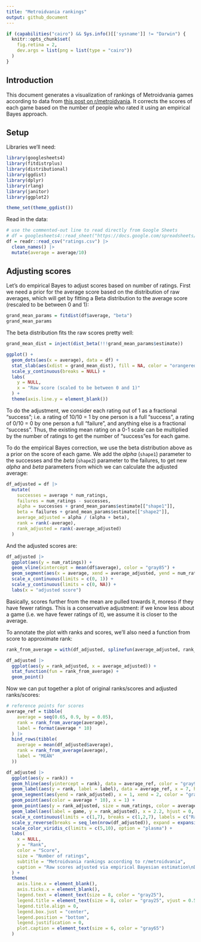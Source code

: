 ```yaml
---
title: "Metroidvania rankings"
output: github_document
---
```


```r
if (capabilities("cairo") && Sys.info()[['sysname']] != "Darwin") {
  knitr::opts_chunk$set(
    fig.retina = 2,
    dev.args = list(png = list(type = "cairo"))
  )
}
```

## Introduction

This document generates a visualization of rankings of Metroidvania games 
according to data from [this post on r/metroidvania](https://www.reddit.com/r/metroidvania/comments/18tt95a/results_rate_the_communitys_favorite_metroidvania/).
It corrects the scores of each game based on the number of people who rated
it using an empirical Bayes approach.

## Setup

Libraries we'll need:

```r
library(googlesheets4)
library(fitdistrplus)
library(distributional)
library(ggdist)
library(dplyr)
library(rlang)
library(janitor)
library(ggplot2)

theme_set(theme_ggdist())
```

Read in the data:

```r
# use the commented-out line to read directly from Google Sheets
# df = googlesheets4::read_sheet("https://docs.google.com/spreadsheets/d/1k_6Ehj9rjS34ARqJScHqr-4r1EyMDULcTkbUV4eLr2U/edit#gid=2060671517") |>
df = readr::read_csv("ratings.csv") |>
  clean_names() |>
  mutate(average = average/10)
```

## Adjusting scores

Let's do empirical Bayes to adjust scores based on number of ratings. First we
need a prior for the average score based on the distribution of raw averages,
which will get by fitting a Beta distribution to the average score (rescaled to 
be between 0 and 1):

```r
grand_mean_params = fitdist(df$average, "beta")
grand_mean_params
```

The beta distribution fits the raw scores pretty well:

```r
grand_mean_dist = inject(dist_beta(!!!grand_mean_params$estimate))

ggplot() +
  geom_dots(aes(x = average), data = df) +
  stat_slab(aes(xdist = grand_mean_dist), fill = NA, color = "orangered") +
  scale_y_continuous(breaks = NULL) +
  labs(
    y = NULL,
    x = "Raw score (scaled to be between 0 and 1)"
  ) +
  theme(axis.line.y = element_blank())
```

To do the adjustment, we consider each rating out of 1 as a fractional "success"; 
i.e. a rating of 10/10 = 1 by one person is a full "success", a rating of 0/10 = 0 
by one person a full "failure", and anything else is a fractional "success".
Thus, the existing mean rating on a 0-1 scale can be multiplied by the number of 
ratings to get the number of "success"es for each game.

To do the empirical Bayes correction, we use the beta distribution above as a prior
on the score of each game. We add the $alpha$ (`shape1`) parameter to the
successes and the $beta$ (`shape2`) parameter to the failures, to get new $alpha$
and $beta$ parameters from which we can calculate the adjusted average:

```r
df_adjusted = df |>
  mutate(
    successes = average * num_ratings,
    failures = num_ratings - successes,
    alpha = successes + grand_mean_params$estimate[["shape1"]],
    beta = failures + grand_mean_params$estimate[["shape2"]],
    average_adjusted = alpha / (alpha + beta),
    rank = rank(-average),
    rank_adjusted = rank(-average_adjusted)
  )
```

And the adjusted scores are:

```r
df_adjusted |>
  ggplot(aes(y = num_ratings)) +
  geom_vline(xintercept = mean(df$average), color = "gray85") +
  geom_segment(aes(x = average, xend = average_adjusted, yend = num_ratings), arrow = arrow(type = "closed", length = unit(4, "pt")), alpha = 0.5) +
  scale_x_continuous(limits = c(0, 1)) +
  scale_y_continuous(limits = c(0, NA)) +
  labs(x = "adjusted score")
```

Basically, scores further from the mean are pulled towards it, moreso if they
have fewer ratings. This is a conservative adjustment: if we know less about
a game (i.e. we have fewer ratings of it), we assume it is closer to the
average.

To annotate the plot with ranks and scores, we'll also need a function from score to
approximate rank:

```r
rank_from_average = with(df_adjusted, splinefun(average_adjusted, rank_adjusted, method = "monoH.FC"))

df_adjusted |>
  ggplot(aes(y = rank_adjusted, x = average_adjusted)) +
  stat_function(fun = rank_from_average) +
  geom_point()
```

Now we can put together a plot of original ranks/scores and adjusted ranks/scores:

```r
# reference points for scores
average_ref = tibble(
    average = seq(0.65, 0.9, by = 0.05),
    rank = rank_from_average(average),
    label = format(average * 10)
  ) |>
  bind_rows(tibble(
    average = mean(df_adjusted$average),
    rank = rank_from_average(average),
    label = "MEAN"
  ))

df_adjusted |>
  ggplot(aes(y = rank)) +
  geom_hline(aes(yintercept = rank), data = average_ref, color = "gray90", linetype = "22") +
  geom_label(aes(y = rank, label = label), data = average_ref, x = 7, hjust = 0.5, color = "gray50", size = 2.5, label.padding = unit(2, "pt"), label.size = 0) +
  geom_segment(aes(yend = rank_adjusted), x = 1, xend = 2, color = "gray75") +
  geom_point(aes(color = average * 10), x = 1) +
  geom_point(aes(y = rank_adjusted, size = num_ratings, color = average_adjusted * 10), x = 2) +
  geom_label(aes(label = game, y = rank_adjusted), x = 2.2, hjust = 0, size = 3.5, label.padding = unit(2, "pt"), label.size = 0) +
  scale_x_continuous(limits = c(1,7), breaks = c(1,2,7), labels = c("Raw\nrank", "Adjusted\nrank", "Adjusted\nscore"), position = "top", expand = expansion(add = 0.25)) + 
  scale_y_reverse(breaks = seq_len(nrow(df_adjusted)), expand = expansion(add = 0.5)) +
  scale_color_viridis_c(limits = c(5,10), option = "plasma") +
  labs(
    x = NULL,
    y = "Rank",
    color = "Score",
    size = "Number of ratings",
    subtitle = "Metroidvania rankings according to r/metroidvania",
    caption = "Raw scores adjusted via empirical Bayesian estimation\nData: https://www.reddit.com/r/metroidvania/comments/18tt95a/results_rate_the_communitys_favorite_metroidvania/\nAnalysis: https://github.com/mjskay/metroidvania-ranks"
  ) +
  theme(
    axis.line.x = element_blank(),
    axis.ticks.x = element_blank(),
    legend.text = element_text(size = 8, color = "gray25"),
    legend.title = element_text(size = 8, color = "gray25", vjust = 0.5),
    legend.title.align = 0,
    legend.box.just = "center",
    legend.position = "bottom",
    legend.justification = 0,
    plot.caption = element_text(size = 6, color = "gray65")
  )
```





